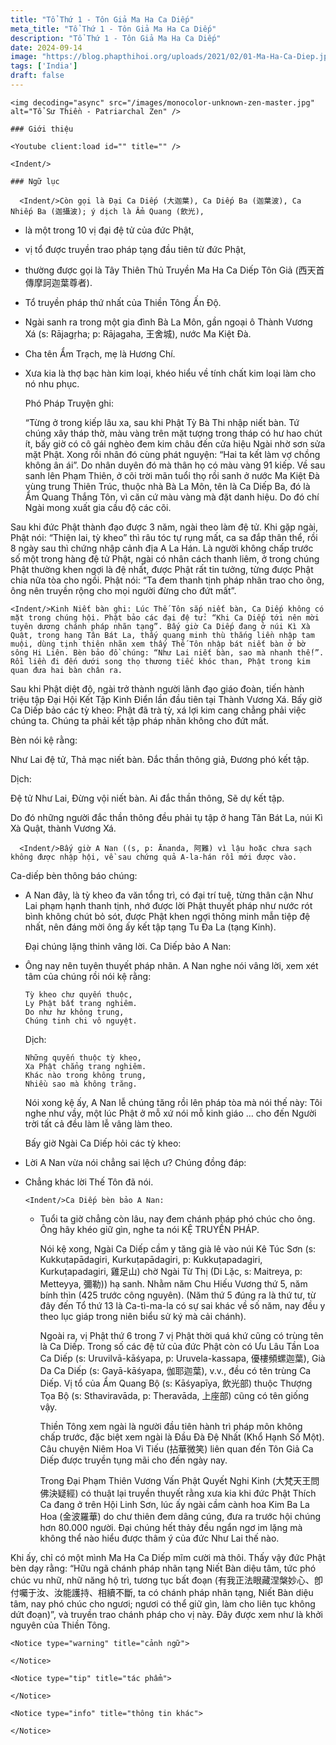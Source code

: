 ```yaml
---
title: "Tổ Thứ 1 - Tôn Giả Ma Ha Ca Diếp"
meta_title: "Tổ Thứ 1 - Tôn Giả Ma Ha Ca Diếp"
description: "Tổ Thứ 1 - Tôn Giả Ma Ha Ca Diếp"
date: 2024-09-14
image: "https://blog.phapthihoi.org/uploads/2021/02/01-Ma-Ha-Ca-Diep.jpg"
tags: ['India']
draft: false
---
```


<div className="grid xl:grid-cols-8 lg:grid-cols-8 md:grid-cols-2 sm:grid-cols-2 xs:grid-cols-1 gap-8 bg-body dark:bg-darkmode-body">

  <div className="lg:col-span-3 md:col-span-1">

    <img decoding="async" src="/images/monocolor-unknown-zen-master.jpg" alt="Tổ Sư Thiền - Patriarchal Zen" />

    ### Giới thiệu

    <Youtube client:load id="" title="" />

    <Indent/>

  </div>

  <div className="lg:col-span-5 md:col-span-1">

    ### Ngữ lục

      <Indent/>Còn gọi là Đại Ca Diếp (大迦葉), Ca Diếp Ba (迦葉波), Ca Nhiếp Ba (迦攝波); ý dịch là Ẩm Quang (飲光),
- là một trong 10 vị đại đệ tử của đức Phật,
- vị tổ được truyền trao pháp tạng đầu tiên từ đức Phật,
- thường được gọi là Tây Thiên Thủ Truyền Ma Ha Ca Diếp Tôn Giả (西天首傳摩訶迦葉尊者).
- Tổ truyền pháp thứ nhất của Thiền Tông Ấn Độ.
- Ngài sanh ra trong một gia đình Bà La Môn, gần ngoại ô Thành Vương Xá (s: Rājagṛha; p: Rājagaha, 王舍城), nước Ma Kiệt Đà.
- Cha tên Ẩm Trạch, mẹ là Hương Chí.
- Xưa kia là thợ bạc hàn kim loại, khéo hiểu về tính chất kim loại làm cho nó nhu phục.

  <Indent/>Phó Pháp Truyện ghi:

  “Từng ở trong kiếp lâu xa, sau khi Phật Tỳ Bà Thi nhập niết bàn. Tứ chúng xây tháp thờ, màu vàng trên mặt tượng trong tháp có hư hao chút ít, bấy giờ có cô gái nghèo đem kim châu đến cửa hiệu Ngài nhờ sơn sửa mặt Phật. Xong rồi nhân đó cùng phát nguyện: “Hai ta kết làm vợ chồng không ân ái”. Do nhân duyên đó mà thân họ có màu vàng 91 kiếp. Về sau sanh lên Phạm Thiên, ở cõi trời mãn tuổi thọ rồi sanh ở nước Ma Kiệt Đà vùng trung Thiên Trúc, thuộc nhà Bà La Môn, tên là Ca Diếp Ba, đó là Ẩm Quang Thắng Tôn, vì căn cứ màu vàng mà đặt danh hiệu. Do đó chí Ngài mong xuất gia cầu độ các cõi.

Sau khi đức Phật thành đạo được 3 năm, ngài theo làm đệ tử. Khi gặp ngài, Phật nói: “Thiện lai, tỳ kheo” thì râu tóc tự rụng mất, ca sa đắp thân thể, rồi 8 ngày sau thì chứng nhập cảnh địa A La Hán.
Là người không chấp trước số một trong hàng đệ tử Phật, ngài có nhân cách thanh liêm, ở trong chúng Phật thường khen ngợi là đệ nhất, được Phật rất tin tưởng, từng được Phật chia nữa tòa cho ngồi. Phật nói: “Ta đem thanh tịnh pháp nhãn trao cho ông, ông nên truyền rộng cho mọi người đừng cho đứt mất”.

    <Indent/>Kinh Niết bàn ghi: Lúc Thế Tôn sắp niết bàn, Ca Diếp không có mặt trong chúng hội. Phật bảo các đại đệ tử: “Khi Ca Diếp tới nên mời tuyên dương chánh pháp nhãn tạng”. Bấy giờ Ca Diếp đang ở núi Kì Xà Quật, trong hang Tân Bát La, thấy quang minh thù thắng liền nhập tam muội, dùng tịnh thiên nhãn xem thấy Thế Tôn nhập bát niết bàn ở bờ sông Hi Liên. Bèn bảo đồ chúng: “Như Lai niết bàn, sao mà nhanh thế!”. Rồi liền đi đến dưới song thọ thương tiếc khóc than, Phật trong kim quan đưa hai bàn chân ra.
Sau khi Phật diệt độ, ngài trở thành người lãnh đạo giáo đoàn, tiến hành triệu tập Đại Hội Kết Tập Kinh Điển lần đầu tiên tại Thành Vương Xá.
Bấy giờ Ca Diếp bảo các tỳ kheo: Phật đã trà tỳ, xá lợi kim cang chẳng phải việc chúng ta. Chúng ta phải kết tập pháp nhãn không cho đứt mất.

Bèn nói kệ rằng:

   Như Lai đệ tử,
   Thả mạc niết bàn.
   Đắc thần thông giả,
   Đương phó kết tập.

   Dịch:

   Đệ tử Như Lai,
   Đừng vội niết bàn.
   Ai đắc thần thông,
   Sẽ dự kết tập.

Do đó những người đắc thần thông đều phải tụ tập ở hang Tân Bát La, núi Kì Xà Quật, thành Vương Xá.

      <Indent/>Bấy giờ A Nan ((s, p: Ānanda, 阿難) vì lậu hoặc chưa sạch không được nhập hội, về sau chứng quả A-la-hán rồi mới được vào.

Ca-diếp bèn thông báo chúng:
  - A Nan đây, là tỳ kheo đa văn tổng trì, có đại trí tuệ, từng thân cận Như Lai phạm hạnh thanh tịnh, nhớ được lời Phật thuyết pháp như nước rót bình không chút bỏ sót, được Phật khen ngợi thông minh mẫn tiệp đệ nhất, nên đáng mời ông ấy kết tập tạng Tu Đa La (tạng Kinh).

    Đại chúng lặng thinh vâng lời. Ca Diếp bảo A Nan:
  - Ông nay nên tuyên thuyết pháp nhãn.
    A Nan nghe nói vâng lời, xem xét tâm của chúng rồi nói kệ rằng:

        Tỳ kheo chư quyến thuộc,
        Ly Phật bất trang nghiêm.
        Do như hư không trung,
        Chúng tinh chi vô nguyệt.

    Dịch:

        Những quyến thuộc tỳ kheo,
        Xa Phật chẳng trang nghiêm.
        Khác nào trong không trung,
        Nhiều sao mà không trăng.

    Nói xong kệ ấy, A Nan lễ chúng tăng rồi lên pháp tòa mà nói thế này:
    Tôi nghe như vầy, một lúc Phật ở mỗ xứ nói mỗ kinh giáo … cho đến Người trời tất cả đều làm lễ vâng làm theo.

    Bấy giờ Ngài Ca Diếp hỏi các tỳ kheo:
- Lời A Nan vừa nói chẳng sai lệch ư?
  Chúng đồng đáp:
- Chẳng khác lời Thế Tôn đã nói.

      <Indent/>Ca Diếp bèn bảo A Nan:
  - Tuổi ta giờ chẳng còn lâu, nay đem chánh pháp phó chúc cho ông. Ông hãy khéo giữ gìn, nghe ta nói KỆ TRUYỀN PHÁP.

    Nói kệ xong, Ngài Ca Diếp cầm y tăng già lê vào núi Kê Túc Sơn (s: Kukkuṭapādagiri, Kurkuṭapādagiri, p: Kukkuṭapadagiri, Kurkuṭapadagiri, 雞足山) chờ Ngài Từ Thị (Di Lặc, s: Maitreya, p: Metteyya, 彌勒)) hạ sanh. Nhằm năm Chu Hiếu Vương thứ 5, năm bính thìn (425 trước công nguyên). (Năm thứ 5 đúng ra là thứ tư, từ đây đến Tổ thứ 13 là Ca-tì-ma-la có sự sai khác về số năm, nay đều y theo lục giáp trong niên biểu sử ký mà cải chánh).

    Ngoài ra, vị Phật thứ 6 trong 7 vị Phật thời quá khứ cũng có trùng tên là Ca Diếp. Trong số các đệ tử của đức Phật còn có Ưu Lâu Tần Loa Ca Diếp (s: Uruvilvā-kāśyapa, p: Uruvela-kassapa, 優樓頻螺迦葉), Già Da Ca Diếp (s: Gayā-kāśyapa, 伽耶迦葉), v.v., đều có tên trùng Ca Diếp. Vị tổ của Ẩm Quang Bộ (s: Kāśyapīya, 飲光部) thuộc Thượng Tọa Bộ (s: Sthaviravāda, p: Theravāda, 上座部) cũng có tên giống vậy.

    Thiền Tông xem ngài là người đầu tiên hành trì pháp môn không chấp trước, đặc biệt xem ngài là Đầu Đà Đệ Nhất (Khổ Hạnh Số Một). Câu chuyện Niêm Hoa Vi Tiếu (拈華微笑) liên quan đến Tôn Giả Ca Diếp được truyền tụng mãi cho đến ngày nay.

    Trong Đại Phạm Thiên Vương Vấn Phật Quyết Nghi Kinh (大梵天王問佛決疑經) có thuật lại truyền thuyết rằng xưa kia khi đức Phật Thích Ca đang ở trên Hội Linh Sơn, lúc ấy ngài cầm cành hoa Kim Ba La Hoa (金波羅華) do chư thiên đem dâng cúng, đưa ra trước hội chúng hơn 80.000 người. Đại chúng hết thảy đều ngẩn ngơ im lặng mà không thể nào hiểu được thâm ý của đức Như Lai thế nào. 

Khi ấy, chỉ có một mình Ma Ha Ca Diếp mĩm cười mà thôi. Thấy vậy đức Phật bèn dạy rằng: “Hữu ngã chánh pháp nhãn tạng Niết Bàn diệu tâm, tức phó chúc vu nhữ, nhữ năng hộ trì, tương tục bất đoạn (有我正法眼藏涅槃妙心、卽付囑于汝、汝能護持、相續不斷, ta có chánh pháp nhãn tạng, Niết Bàn diệu tâm, nay phó chúc cho ngươi; ngươi có thể giữ gìn, làm cho liên tục không dứt đoạn)”, và truyền trao chánh pháp cho vị này. Đây được xem như là khởi nguyên của Thiền Tông.


    <Notice type="warning" title="cảnh ngữ">

    </Notice>

    <Notice type="tip" title="tác phẩm">

    </Notice>

    <Notice type="info" title="thông tin khác">

    </Notice>

  </div>

</div>
